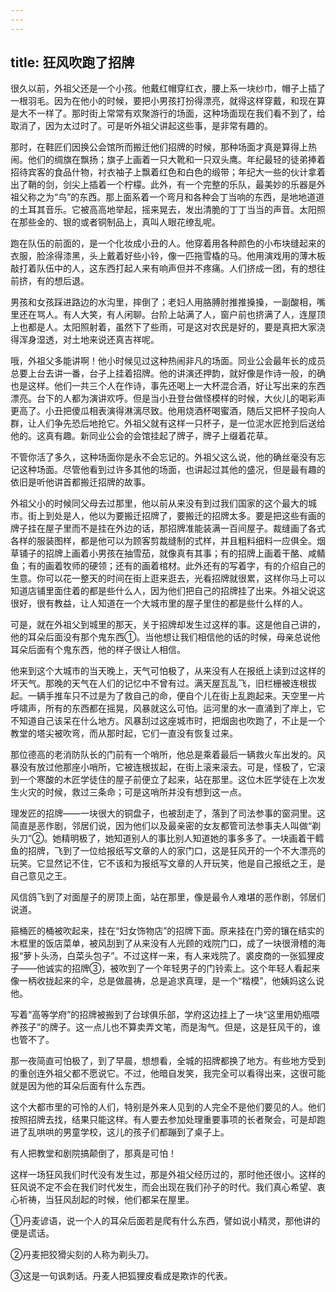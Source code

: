 ```yaml
---
---
---
```

title: 狂风吹跑了招牌
---




很久以前，外祖父还是一个小孩。他戴红帽穿红衣，腰上系一块纱巾，帽子上插了一根羽毛。因为在他小的时候，要把小男孩打扮得漂亮，就得这样穿戴，和现在算是大不一样了。那时街上常常有欢聚游行的场面，这种场面现在我们看不到了，给取消了，因为太过时了。可是听外祖父讲起这些事，是非常有趣的。

那时，在鞋匠们因换公会馆所而搬迁他们招牌的时候，那种场面才真是算得上热闹。他们的绸旗在飘扬；旗子上画着一只大靴和一只双头鹰。年纪最轻的徒弟捧着招待宾客的食品什物，衬衣袖子上飘着红色和白色的缎带；年纪大一些的伙计拿着出了鞘的剑，剑尖上插着一个柠檬。此外，有一个完整的乐队，最美妙的乐器是外祖父称之为“鸟”的东西。那上面系着一个弯月和各种会丁当响的东西，是地地道道的土耳其音乐。它被高高地举起，摇来晃去，发出清脆的丁丁当当的声音。太阳照在那些金的、银的或者铜制品上，真叫人眼花缭乱呢。

跑在队伍的前面的，是一个化妆成小丑的人。他穿着用各种颜色的小布块缝起来的衣服，脸涂得漆黑，头上戴着好些小铃，像一匹拖雪橇的马。他用演戏用的薄木板敲打着队伍中的人，这东西打起人来有响声但并不疼痛。人们挤成一团，有的想往前挤，有的想后退。

男孩和女孩踩进路边的水沟里，摔倒了；老妇人用胳膊肘推推搡搡，一副酸相，嘴里还在骂人。有人大笑，有人闲聊。台阶上站满了人，窗户前也挤满了人，连屋顶上也都是人。太阳照射着，虽然下了些雨，可是这对农民是好的，要是真把大家浇得浑身湿透，对土地来说还真吉祥呢。

哦，外祖父多能讲啊！他小时候见过这种热闹非凡的场面。同业公会最年长的成员总要上台去讲一番，台子上挂着招牌。他的讲演还押韵，就好像是作诗一般，的确也是这样。他们一共三个人在作诗，事先还喝上一大杯混合酒，好让写出来的东西漂亮。台下的人都为演讲欢呼。但是当小丑登台做怪模样的时候，大伙儿的喝彩声更高了。小丑把傻瓜相表演得淋漓尽致。他用烧酒杯喝蜜酒，随后又把杯子投向人群，让人们争先恐后地抢它。外祖父就有这样一只杯子，是一位泥水匠抢到后送给他的。这真有趣。新同业公会的会馆挂起了牌子，牌子上缀着花草。

不管你活了多久，这种场面你是永不会忘记的。外祖父这么说，他的确丝毫没有忘记这种场面。尽管他看到过许多其他的场面，也讲起过其他的盛况，但是最有趣的依旧是听他讲首都搬迁招牌的故事。

外祖父小的时候同父母去过那里，他以前从来没有到过我们国家的这个最大的城市。街上到处是人，他以为要搬迁招牌了，要搬迁的招牌太多。要是把这些有画的牌子挂在屋子里而不是挂在外边的话，那招牌准能装满一百间屋子。裁缝画了各式各样的服装图样，都是他可以为顾客剪裁缝制的式样，并且粗料细料一应俱全。烟草铺子的招牌上画着小男孩在抽雪茄，就像真有其事；有的招牌上画着干酪、咸鲭鱼；有的画着牧师的硬领；还有的画着棺材。此外还有的写着字，有的介绍自己的生意。你可以花一整天的时间在街上逛来逛去，光看招牌就很累，这样你马上可以知道店铺里面住着的都是些什么人，因为他们把自己的招牌挂了出来。外祖父说这很好，很有教益，让人知道在一个大城市里的屋子里住的都是些什么样的人。

可是，就在外祖父到城里的那天，关于招牌却发生过这样的事。这是他自己讲的，他的耳朵后面没有那个鬼东西①。当他想让我们相信他的话的时候，母亲总说他耳朵后面有个鬼东西，他的样子很让人相信。

他来到这个大城市的当天晚上，天气可怕极了，从来没有人在报纸上读到过这样的坏天气。那晚的天气在人们的记忆中不曾有过。满天屋瓦乱飞，旧栏栅被连根拔起。一辆手推车只不过是为了救自己的命，便自个儿在街上乱跑起来。天空里一片呼啸声，所有的东西都在摇晃，风暴就这么可怕。运河里的水一直涌到了岸上，它不知道自己该呆在什么地方。风暴刮过这座城市时，把烟囱也吹跑了，不止是一个教堂的塔尖被吹弯，而从那时起，它们一直没有恢复过来。

那位德高的老消防队长的门前有一个哨所，他总是乘着最后一辆救火车出发的。风暴没有放过他那座小哨所，它被连根拔起，在街上滚来滚去。可是，怪极了，它滚到一个寒酸的木匠学徒住的屋子前便立了起来，站在那里。这位木匠学徒在上次发生火灾的时候，救过三条命；可是这哨所并没有想到这一点。

理发匠的招牌——一块很大的铜盘子，也被刮走了，落到了司法参事的窗洞里。这简直是恶作剧，邻居们说，因为他们以及最亲密的女友都管司法参事夫人叫做“剃头刀”②。她精明极了，她知道别人的事比别人知道她的事多多了。一块画着干鳕鱼的招牌，飞到了一位给报纸写文章的人的家门口，这是狂风开的一个不大漂亮的玩笑。它显然记不住，它不该和为报纸写文章的人开玩笑，他是自己报纸之王，是自己意见之王。

风信鸽飞到了对面屋子的房顶上面，站在那里，像是最令人难堪的恶作剧，邻居们说道。

箍桶匠的桶被吹起来，挂在“妇女饰物店”的招牌下面。原来挂在门旁的镶在结实的木框里的饭店菜单，被风刮到了从来没有人光顾的戏院门口，成了一块很滑稽的海报“萝卜头汤，白菜头包子”。不过这样一来，有人来戏院了。裘皮商的一张狐狸皮子——他诚实的招牌③，被吹到了一个年轻男子的门铃索上。这个年轻人看起来像一柄收拢起来的伞，总是做晨祷，总是追求真理，是一个“楷模”，他姨妈这么说他。

写着“高等学府”的招牌被搬到了台球俱乐部，学府这边挂上了一块“这里用奶瓶喂养孩子”的牌子。这一点儿也不算卖弄文笔，而是淘气。但是，这是狂风干的，谁也管不了。

那一夜简直可怕极了，到了早晨，想想看，全城的招牌都换了地方。有些地方受到的重创连外祖父都不愿说它。不过，他暗自发笑，我完全可以看得出来，这很可能就是因为他的耳朵后面有什么东西。

这个大都市里的可怜的人们，特别是外来人见到的人完全不是他们要见的人。他们按照招牌去找，结果只能这样。有人要去参加处理重要事项的长者聚会，可是却跑进了乱哄哄的男童学校，这儿的孩子们都蹦到了桌子上。

有人把教堂和剧院搞颠倒了，那真是可怕！

这样一场狂风我们时代没有发生过，那是外祖父经历过的，那时他还很小。这样的狂风说不定不会在我们时代发生，而会出现在我们孙子的时代。我们真心希望、衷心祈祷，当狂风刮起的时候，他们都呆在屋里。

①丹麦谚语，说一个人的耳朵后面若是爬有什么东西，譬如说小精灵，那他讲的便是谎话。

②丹麦把狡猾尖刻的人称为剃头刀。

③这是一句讽刺话。丹麦人把狐狸皮看成是欺诈的代表。